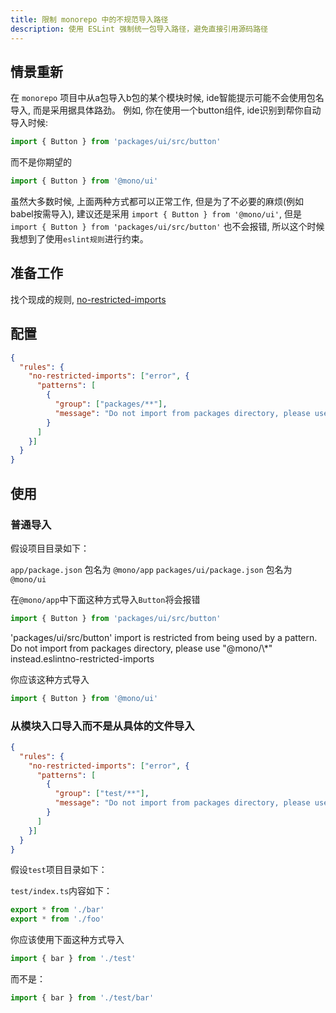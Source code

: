 ```yaml
---
title: 限制 monorepo 中的不规范导入路径
description: 使用 ESLint 强制统一包导入路径，避免直接引用源码路径
---
```


## 情景重新

在 `monorepo` 项目中从a包导入b包的某个模块时候, ide智能提示可能不会使用包名导入, 而是采用据具体路劲。 例如, 你在使用一个button组件, ide识别到帮你自动导入时候:

``` ts
import { Button } from 'packages/ui/src/button'
```

而不是你期望的

``` ts
import { Button } from '@mono/ui'
```

虽然大多数时候, 上面两种方式都可以正常工作, 但是为了不必要的麻烦(例如babel按需导入), 建议还是采用
`import { Button } from '@mono/ui'`, 但是 `import { Button } from 'packages/ui/src/button'` 也不会报错, 所以这个时候我想到了使用`eslint规则`进行约束。

## 准备工作

找个现成的规则, [no-restricted-imports](https://eslint.org/docs/latest/rules/no-restricted-imports)


## 配置
```json
{
  "rules": {
    "no-restricted-imports": ["error", {
      "patterns": [
        {
          "group": ["packages/**"],
          "message": "Do not import from packages directory, please use \"@mono/*\" instead."
        }
      ]
    }]
  }
}
```

## 使用

### 普通导入
假设项目目录如下：

<Files>
  <Folder name="app" defaultOpen>
    <File name="package.json" />
  </Folder>
  <Folder name="packages" defaultOpen>
    <Folder name="ui" defaultOpen>
      <File name="package.json" />
    </Folder>
  </Folder>
</Files>

`app/package.json` 包名为 `@mono/app`
`packages/ui/package.json` 包名为 `@mono/ui`

在`@mono/app`中下面这种方式导入`Button`将会报错

```ts
import { Button } from 'packages/ui/src/button'
```

<Alert type="danger">
'packages/ui/src/button' import is restricted from being used by a pattern. Do not import from packages directory, please use "@mono/\*" instead.eslintno-restricted-imports
</Alert>


你应该这种方式导入

```ts
import { Button } from '@mono/ui'
```

### 从模块入口导入而不是从具体的文件导入

```json
{
  "rules": {
    "no-restricted-imports": ["error", {
      "patterns": [
        {
          "group": ["test/**"],
          "message": "Do not import from packages directory, please use \"test\" instead."
        }
      ]
    }]
  }
}
```

假设`test`项目目录如下：

<Files>
  <Folder name="test" defaultOpen>
    <File name="bar.ts" />
    <File name="foo.ts" />
    <File name="index.ts" />
  </Folder>
</Files>

`test/index.ts`内容如下：

```ts title="test/index.ts"
export * from './bar'
export * from './foo'
```

你应该使用下面这种方式导入

```ts
import { bar } from './test'
```

而不是：

```ts
import { bar } from './test/bar'
```
